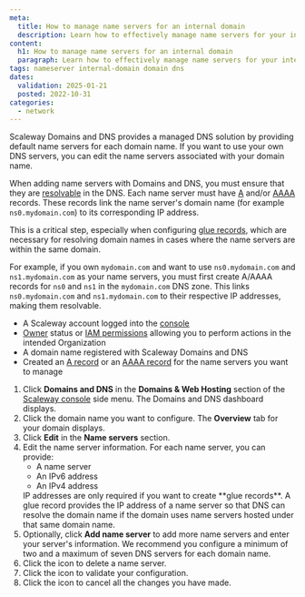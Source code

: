 ```yaml
---
meta:
  title: How to manage name servers for an internal domain
  description: Learn how to effectively manage name servers for your internal domains. This guide covers editing name server information, adding and removing name servers, and validating configurations through the intuitive Domains and DNS dashboard.
content:
  h1: How to manage name servers for an internal domain
  paragraph: Learn how to effectively manage name servers for your internal domains. This guide covers editing name server information, adding and removing name servers, and validating configurations through the intuitive Domains and DNS dashboard.
tags: nameserver internal-domain domain dns
dates:
  validation: 2025-01-21
  posted: 2022-10-31
categories:
  - network
---
```


Scaleway Domains and DNS provides a managed DNS solution by providing default name servers for each domain name. If you want to use your own DNS servers, you can edit the name servers associated with your domain name.

When adding name servers with Domains and DNS, you must ensure that they are [resolvable](/domains-and-dns/concepts/#domain-name-resolution) in the DNS. Each name server must have [A](/domains-and-dns/reference-content/understanding-dns-records/#a-record) and/or [AAAA](/domains-and-dns/reference-content/understanding-dns-records/#aaaa-record) records. These records link the name server's domain name (for example `ns0.mydomain.com`) to its corresponding IP address.

This is a critical step, especially when configuring [glue records](/domains-and-dns/concepts/#glue-record), which are necessary for resolving domain names in cases where the name servers are within the same domain.

For example, if you own `mydomain.com` and want to use `ns0.mydomain.com` and `ns1.mydomain.com` as your name servers, you must first create A/AAAA records for `ns0` and `ns1` in the `mydomain.com` DNS zone. This links `ns0.mydomain.com` and `ns1.mydomain.com` to their respective IP addresses, making them resolvable.

<Macro id="requirements" />

- A Scaleway account logged into the [console](https://console.scaleway.com)
- [Owner](/iam/concepts/#owner) status or [IAM permissions](/iam/concepts/#permission) allowing you to perform actions in the intended Organization
- A domain name registered with Scaleway Domains and DNS
- Created an [A record](/domains-and-dns/reference-content/understanding-dns-records/#a-record) or an [AAAA record](/domains-and-dns/reference-content/understanding-dns-records/#aaaa-record) for the name servers you want to manage

1. Click **Domains and DNS** in the **Domains & Web Hosting** section of the [Scaleway console](https://console.scaleway.com) side menu. The Domains and DNS dashboard displays.
2. Click the domain name you want to configure. The **Overview** tab for your domain displays.
3. Click **Edit** in the **Name servers** section.
4. Edit the name server information. For each name server, you can provide:
    * A name server
    * An IPv6 address
    * An IPv4 address
    <Message type="tip">
      IP addresses are only required if you want to create **glue records**. A glue record provides the IP address of a name server so that DNS can resolve the domain name if the domain uses name servers hosted under that same domain name.
    </Message>
5. Optionally, click **Add name server** to add more name servers and enter your server's information.
    <Message type="tip">
      We recommend you configure a minimum of two and a maximum of seven DNS servers for each domain name.
    </Message>
6. Click the <Icon name="delete" /> icon to delete a name server.
7. Click the <Icon name="validate" /> icon to validate your configuration.
8. Click the <Icon name="cancel" /> icon to cancel all the changes you have made.



